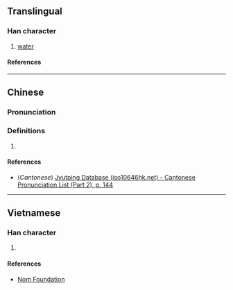 {{character info/new}}
==Translingual==

===Han character===
{{Han char|rn=85|rad=水|as=13|sn=16|four=39166|canj=EFBW|ids=⿰氵當}}

# [[water]]

====References====
{{Han ref|kx=0652.420|dkj=18381|hdz=31755.060|uh=6FA2}}

----

==Chinese==
{{zh-forms}}

===Pronunciation===
{{zh-pron
|m=dāng
|c=dong1
|mc=
|oc=
|ma=
|cat=n
}}

===Definitions===
{{zh-hanzi}}

# {{rfdef|lang=zh}}

====References====
* (''Cantonese'') [http://www.iso10646hk.net/jp/document/download.jsp Jyutping Database (iso10646hk.net) - Cantonese Pronunciation List (Part 2), p. 144]

----

==Vietnamese==

===Han character===
{{vi-readings|rs=水13|reading=đáng}}

# {{defn|lang=vi|sort=水13}}

====References====
* [http://nomfoundation.org/common/nom_details.php?codepoint=6fa2 Nom Foundation]